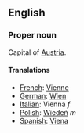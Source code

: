==English==

===Proper noun===

Capital of [[Austria]].

====Translations====

*[[French]]: [[Vienne]]
*[[German]]: [[Wien]]
*[[Italian]]: Vienna ''f''
*[[Polish]]: [[Wiedeń]] ''m''
*[[Spanish]]: [[Viena]]